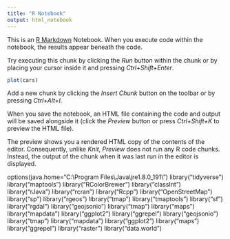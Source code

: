 ```yaml
---
title: "R Notebook"
output: html_notebook
---
```


This is an [R Markdown](http://rmarkdown.rstudio.com) Notebook. When you execute code within the notebook, the results appear beneath the code. 

Try executing this chunk by clicking the *Run* button within the chunk or by placing your cursor inside it and pressing *Ctrl+Shift+Enter*. 

```r
plot(cars)
```

Add a new chunk by clicking the *Insert Chunk* button on the toolbar or by pressing *Ctrl+Alt+I*.

When you save the notebook, an HTML file containing the code and output will be saved alongside it (click the *Preview* button or press *Ctrl+Shift+K* to preview the HTML file).

The preview shows you a rendered HTML copy of the contents of the editor. Consequently, unlike *Knit*, *Preview* does not run any R code chunks. Instead, the output of the chunk when it was last run in the editor is displayed.


options(java.home="C:\\Program Files\\Java\\jre1.8.0_191\\")
library("tidyverse")
library("maptools")
library("RColorBrewer")
library("classInt")
library("rJava")
library("rcran")
library("Rcpp")
library("OpenStreetMap")
library("sp")
library("rgeos")
library("tmap")
library("tmaptools")
library("sf")
library("rgdal")
library("geojsonio")
library("tmap")
library("maps")
library("mapdata")
library("ggplot2")
library("ggrepel")
library("geojsonio")
library("tmap")
library("mapdata")
library("ggplot2")
library("maps")
library("ggrepel")
library("raster")
library("data.world")
